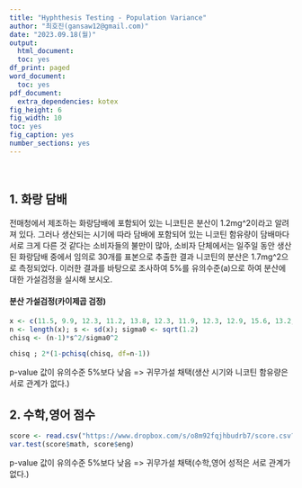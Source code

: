 ```yaml
---
title: "Hyphthesis Testing - Population Variance"
author: "최호진(gansaw12@gmail.com)"
date: "2023.09.18(월)"
output:
  html_document:
  toc: yes
df_print: paged
word_document:
  toc: yes
pdf_document:
  extra_dependencies: kotex
fig_height: 6
fig_width: 10
toc: yes
fig_caption: yes
number_sections: yes
---
```


<br>

## 1. 화랑 담배

전매청에서 제조하는 화랑담배에 포함되어 있는 니코틴은 분산이 1.2mg^2이라고 알려져 있다. 그러나 생산되는 시기에 따라 담배에 포함되어 있는 니코틴 함유량이 담배마다 서로 크게 다른 것 같다는 소비자들의 불만이 많아, 소비자 단체에서는 일주일 동안 생산된 화랑담배 중에서 임의로 30개를 표본으로 추출한 결과 니코틴의 분산은 1.7mg^2으로 측정되었다. 이러한 결과를 바탕으로 조사하여 5%를 유의수준(a)으로 하여 분산에 대한 가설검정을 실시해 보시오.


#### 분산 가설검정(카이제곱 검정)
```R
x <- c(11.5, 9.9, 12.3, 11.2, 13.8, 12.3, 11.9, 12.3, 12.9, 15.6, 13.2, 11.9, 12.8, 13.8, 11.5, 12.4, 12.3, 12.3, 10.5, 12.3, 12.7, 12.8, 13.2, 14.9, 9.8, 12.3, 14.2, 11.9, 14.2, 13.6)
n <- length(x); s <- sd(x); sigma0 <- sqrt(1.2)
chisq <- (n-1)*s^2/sigma0^2

chisq ; 2*(1-pchisq(chisq, df=n-1))
```
p-value 값이 유의수준 5%보다 낮음 => 귀무가설 채택(생산 시기와 니코틴 함유량은 서로 관계가 없다.)


## 2. 수학,영어 점수
```R
score <- read.csv("https://www.dropbox.com/s/o8m92fqjhbudrb7/score.csv?dl=1", header=F, col.names=c("math", "eng"))
var.test(score$math, score$eng)
```
p-value 값이 유의수준 5%보다 낮음 => 귀무가설 채택(수학,영어 성적은 서로 관계가 없다.)